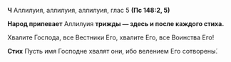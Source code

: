 **Ч** Аллилуия, аллилуия, аллилуия, глас 5 **(Пс 148:2, 5)**

**Народ припевает** Аллилуия **трижды — здесь и после каждого стиха.**

Хвалите Господа, все Вестники Его, хвалите Его, все Воинства Его!

**Стих** Пусть имя Господне хвалят они, ибо велением Его сотворены́.
